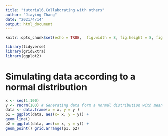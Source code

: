 ```yaml
---
title: "tutorial6.Collaborating with others"
author: "Jiaying Zhang"
date: "2021/4/14"
output: html_document
---
```


```r
knitr::opts_chunk$set(echo = TRUE,  fig.width = 8, fig.height = 8, fig.alig = "center")
```

```r
library(tidyverse)
library(gridExtra)
library(ggplot2)
```

# Simulating data according to a normal distribution
```r
x <- seq(1:100)
y <- rnorm(100) # Generating data form a normal distribution with mean 0 and variance 1
data <- data.frame(x = x, y = y )
p1 = ggplot(data, aes(x= x, y = y)) +
geom_line()
p2 = ggplot(data, aes(x= x, y = y)) +
geom_point() grid.arrange(p1, p2)
```